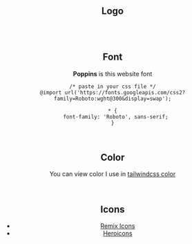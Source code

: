 
<Head title="Brand" />
<Navbar lantoshow={langenus} pathname="en-us" page="/brand" />
<Header title="Brand" description="View and Download our logo font or color!" />
<Layout>
<br />

## Logo

<Logo />

<br />
<br />

## Font

<b className="text-black dark:text-white">Poppins</b> is this website font

```
/* paste in your css file */
@import url('https://fonts.googleapis.com/css2?family=Roboto:wght@300&display=swap');

* {
  font-family: 'Roboto', sans-serif;
}
```

<br />

## Color

You can view color I use in [tailwindcss color](https://tailwindcss.com/docs/customizing-colors)

<br />

## Icons

- [Remix Icons](https://remixicon.com/)
- [Heroicons](https://heroicons.com/)

<br />
</Layout>
<Footer paht="en-us" />
